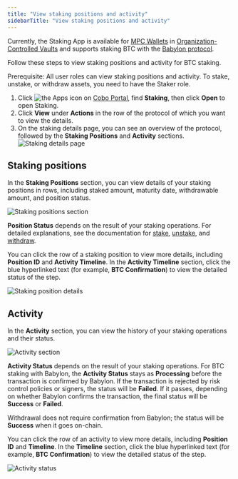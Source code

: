 ```yaml
---
title: "View staking positions and activity"
sidebarTitle: "View staking positions and activity"
---
```

<Info> Currently, the Staking App is available for [MPC Wallets](/en/portal/mpc-wallets/introduction) in [Organization-Controlled Vaults](/en/portal/mpc-wallets/ocw/create-mpc-vault) and supports staking BTC with the [Babylon protocol](https://babylonlabs.io/).</Info>

Follow these steps to view staking positions and activity for BTC staking.

<Note>Prerequisite: All user roles can view staking positions and activity. To stake, unstake, or withdraw assets, you need to have the Staker role.</Note>

1. Click <img src="/en/images/common/icon_apps.svg" className="icon" alt="the Apps icon"/> on [Cobo Portal](https://portal.cobo.com/login), find **Staking**, then click **Open** to open Staking.
2. Click **View** under **Actions** in the row of the protocol of which you want to view the details.
3. On the staking details page, you can see an overview of the protocol, followed by the **Staking Positions** and **Activity** sections.
    <img src="/en/images/portal-apps/staking/BTC/staking_details.png" className="screenshot_full_screen" alt="Staking details page"/>

## Staking positions

In the **Staking Positions** section, you can view details of your staking positions in rows, including staked amount, maturity date, withdrawable amount, and position status.

<img src="/en/images/portal-apps/staking/BTC/staking_positions.png" className="screenshot_full_screen" alt="Staking positions section"/>

**Position Status** depends on the result of your staking operations. For detailed explanations, see the documentation for [stake](/en/apps/staking/stake), [unstake](/en/apps/staking/unstake), and [withdraw](/en/apps/staking/withdraw).

You can click the row of a staking position to view more details, including **Position ID** and **Activity Timeline**. In the **Activity Timeline** section, click the blue hyperlinked text (for example, **BTC Confirmation**) to view the detailed status of the step.

<img src="/en/images/portal-apps/staking/BTC/staking_position.png" className="screenshot_full_screen" alt="Staking position details"/>

## Activity

In the **Activity** section, you can view the history of your staking operations and their status.

<img src="/en/images/portal-apps/staking/BTC/activity.png" className="screenshot_full_screen" alt="Activity section"/>

**Activity Status** depends on the result of your staking operations. For BTC staking with Babylon, the **Activity Status** stays as **Processing** before the transaction is confirmed by Babylon. If the transaction is rejected by risk control policies or signers, the status will be **Failed**. If it passes, depending on whether Babylon confirms the transaction, the final status will be **Success** or **Failed**.

<Info>Withdrawal does not require confirmation from Babylon; the status will be **Success** when it goes on-chain.</Info>

You can click the row of an activity to view more details, including **Position ID** and **Timeline**. In the **Timeline** section, click the blue hyperlinked text (for example, **BTC Confirmation**) to view the detailed status of the step.

<img src="/en/images/portal-apps/staking/BTC/activity_status.png" className="screenshot_full_screen" alt="Activity status"/>
